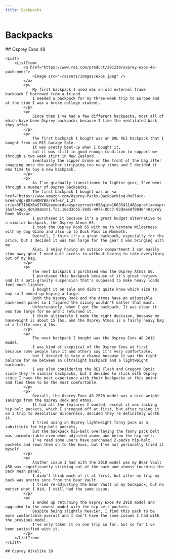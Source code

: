 ```yaml
---
title: Backpacks
---
```


<Hero image="IMG_0639">
  <h1>Backpacks</h1>
</Hero>

<div class="container--narrow">
    ## Osprey Exos 48

    <List>
        <ListItem>
            <a href="https://www.rei.com/product/201230/osprey-exos-48-pack-mens">
                <Image src="~/assets/images/exos.jpeg" />
            </a>
            <p>
                My first backpack I used was an old external frame backpack I borrowed from a friend.
                I needed a backpack for my three-week trip to Europe and at the time I was a broke college student.
            </p>
            <p>
                Since then I've had a few different backpacks, most all of which have been Osprey backpacks because I like the ventilated back they offer.
            </p>
            <p>
                The first backpack I bought was an 80L REI backpack that I bought from an REI Garage Sale.
                It was pretty beat-up when I bought it,
                but it was still in good enough condition to support me through a two week stint in New Zealand.
                Eventually the zipper broke on the front of the bag after snagging onto the weather stripping too many times and I decided it was time to buy a new backpack.
            </p>
            <p>
                As I've gradually transitioned to lighter gear, I've went through a number of Osprey backpacks.
                The first backpack I bought was an <a href="https://www.amazon.com/Osprey-Packs-Backpacking-Mallard-Green/dp/B07GHQNYBX/ref=sr_1_2?crid=3F7I8KXR4STXR&keywords=osprey+rook+65&qid=1663541148&sprefix=osprey+rook+65%2Caps%2C199&sr=8-2&ufe=app_do%3Aamzn1.fos.18ed3cb5-28d5-4975-8bc7-93deae8f9840">Osprey Rook 65</a>.
                I purchased it because it's a great budget alternative to a similar backpack, the Osprey Atmos 65.
                I took the Osprey Rook 65 with me to Ventana Wilderness with my dog Gizmo and also up to Duck Pass in Mammoth.
                Overall, I think it's a great backpack, especially for the price, but I decided it was too large for the gear I was bringing with me.
                Also, I enjoy having an outside compartment I can easily stow away gear I need quit access to without having to take everything out of my bag.
            </p>
            <p>
                The next backpack I purchased was the Osprey Atmos 50.
                I purchased this backpack because of it's great reviews and it's anti-gravity suspension that's supposed to make heavy loads feel much lighter.
                I bought it on sale and didn't quite know which size to buy so I ended up buying a large.
                Both the Osprey Rook and the Atmos have an adjustable back-mesh panel so I figured the sizing wouldn't matter that much.
                Unfortunately, when I got the backpack. It was clear it was too large for me and I returned it.
                I think ultimately I made the right decision, because my baseweight is about 15 lbs. and the Osprey Atmos is a fairly heavy bag at a little over 4 lbs.
            </p>
            <p>
                The next backpack I bought was the Osprey Exos 48 2018 model.
                I was kind of skeptical of the Osprey Exos at first because some people love it and others say it's very comfortable,
                but I decided to take a chance because it was the right balance for me between an ultralight backpack and a lightweight backpack.
                I was also considering the REI Flash and Gregory Optic since they're similar backpacks, but I decided to stick with Osprey since I have the most experience with their backpacks at this point and find them to be the most comfortable.
            </p>
            <p>
                Overall, the Osprey Exos 48 2018 model was a nice weight savings from the Osprey Rook and Atmos.
                It had all the features I wanted, except it was lacking hip-belt pockets, which I shrugged off at first, but after taking it on a trip to Desolation Wilderness, decided they're definitely worth it.
                I tried using an Osprey lightweight fanny pack as a substitute for hip-belt pockets,
                but the backpack hip-belt overlaying the fanny pack belt was uncomfortable even when adjusted above and below the hip-belt.
                I've read some users have purchased Z-packs hip-belt pockets and sewn them on to the Exos, but I've not personally tried it myself.
            </p>
            <p>
                Another issue I had with the 2018 model was my Bear Vault 450 was significantly sticking out of the back and almost touching the back mesh panel.
                I didn't think much of it at first, but after my trip my back was pretty sore from the Bear Vault.
                I tried re-adjusting the Bear Vault in my backpack, but no matter what I did, I still had the same issue.
            </p>
            <p>
                I ended up returning the Osprey Exos 48 2018 model and upgraded to the newest model with the hip belt pockets.
                Despite being slightly heavier, I find this pack to be more comfortable overall and I don't have the same issues I had with the previous model.
                I've only taken it on one trip so far, but so far I've been satisified with it.
            </p>
        </ListItem>
    </List>

    ## Osprey Hikelike 18
</div>